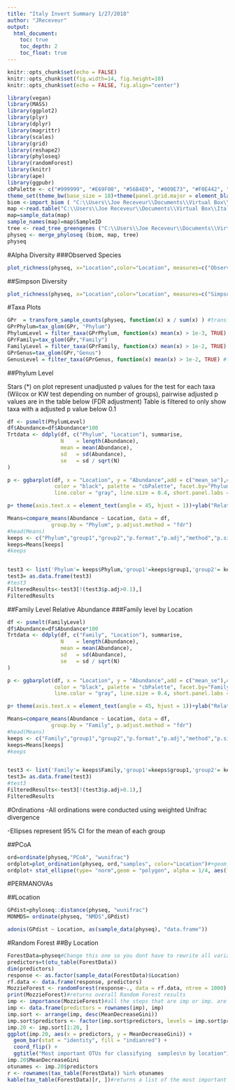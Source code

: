 ```yaml
---
title: "Italy Invert Summary 1/27/2018"
author: "JReceveur"
output: 
  html_document:
    toc: true
    toc_depth: 2
    toc_float: true
---
```

  
  ```r
knitr::opts_chunk$set(echo = FALSE)
knitr::opts_chunk$set(fig.width=14, fig.height=10)
knitr::opts_chunk$set(echo = FALSE, fig.align="center")
```


``` r
library(vegan)
library(MASS)
library(ggplot2)
library(plyr)
library(dplyr)
library(magrittr)
library(scales)
library(grid)
library(reshape2)
library(phyloseq)
library(randomForest)
library(knitr)
library(ape)
library(ggpubr)
cbPalette <- c("#999999", "#E69F00", "#56B4E9", "#009E73", "#F0E442", "#0072B2", "#D55E00", "#000000","#CC79A7")
theme_set(theme_bw(base_size = 18)+theme(panel.grid.major = element_blank(), panel.grid.minor = element_blank()))
biom <-import_biom ( "C:\\Users\\Joe Receveur\\Documents\\Virtual Box\\ItalyInverts\\Outputs\\new_otu_table.biom", parseFunction = parse_taxonomy_greengenes)
map <-read.table("C:\\Users\\Joe Receveur\\Documents\\Virtual Box\\ItalyInverts\\metadatainvert.txt",header=TRUE)
map=sample_data(map)
sample_names(map)=map$SampleID
tree <- read_tree_greengenes ("C:\\Users\\Joe Receveur\\Documents\\Virtual Box\\ItalyInverts\\Outputs\\ItalyTree.nwk")
physeq <- merge_phyloseq (biom, map, tree)
physeq
```

#Alpha Diversity
###Observed Species

```r
plot_richness(physeq, x="Location",color="Location", measures=c("Observed"),)+geom_boxplot(aes(x=Location, y=value, color=Location), alpha=0.05)+ylab("Observed Species")

```

##Simpson Diversity
```r

plot_richness(physeq, x="Location",color="Location", measures=c("Simpson"),)+geom_boxplot(aes(x=Location, y=value, color=Location), alpha=0.05)+ylab("Simpson Diversity")

```


#Taxa Plots

```r


GPr  = transform_sample_counts(physeq, function(x) x / sum(x) ) #transform samples based on relative abundance
GPrPhylum=tax_glom(GPr, "Phylum")
PhylumLevel = filter_taxa(GPrPhylum, function(x) mean(x) > 1e-3, TRUE) #filter out any taxa lower tha 0.1%
GPrFamily=tax_glom(GPr,"Family")
FamilyLevel = filter_taxa(GPrFamily, function(x) mean(x) > 1e-2, TRUE) #filter out any taxa lower tha 1%
GPrGenus=tax_glom(GPr,"Genus")
GenusLevel = filter_taxa(GPrGenus, function(x) mean(x) > 1e-2, TRUE) #filter out any taxa lower tha 1%

```

##Phylum Level

Stars (*) on plot represent unadjusted p values for the test for each taxa (Wilcox or KW test depending on number of groups), pairwise adjusted p values are in the table below (FDR adjustment)
Table is filtered to only show taxa with a adjusted p value below 0.1

```r
df <- psmelt(PhylumLevel)
df$Abundance=df$Abundance*100
Trtdata <- ddply(df, c("Phylum", "Location"), summarise,
                 N    = length(Abundance),
                 mean = mean(Abundance),
                 sd   = sd(Abundance),
                 se   = sd / sqrt(N)
)
```

```r
p <- ggbarplot(df, x = "Location", y = "Abundance",add = c("mean_se"),#"mean_se"
               color = "black", palette = "cbPalette", facet.by="Phylum",
               line.color = "gray", line.size = 0.4, short.panel.labs = TRUE, p.adjust.method = "fdr", fill= "Location") + stat_compare_means(aes(group = Location), label = "..p.signif..",label.y = 7) 

p+ theme(axis.text.x = element_text(angle = 45, hjust = 1))+ylab("Relative abundance (> 0.1%)")+ theme(legend.position="none")

Means=compare_means(Abundance ~ Location, data = df, 
              group.by = "Phylum", p.adjust.method = "fdr")
#head(Means)
keeps <- c("Phylum","group1","group2","p.format","p.adj","method","p.signif")
keeps=Means[keeps]
#keeps


test3 <- list('Phylum'= keeps$Phylum,'group1'=keeps$group1,'group2'= keeps$group2 ,'p'=keeps$p.format,'p.adj'=keeps$p.adj,p.signif=keeps$p.signif,'Method'=keeps$method)
test3= as.data.frame(test3)
#test3
FilteredResults<-test3[!(test3$p.adj>0.1),]            
FilteredResults
```


##Family Level Relative Abundance
###Family level by Location
```r
df <- psmelt(FamilyLevel)
df$Abundance=df$Abundance*100
Trtdata <- ddply(df, c("Family", "Location"), summarise,
                 N    = length(Abundance),
                 mean = mean(Abundance),
                 sd   = sd(Abundance),
                 se   = sd / sqrt(N)
)
```

```r
p <- ggbarplot(df, x = "Location", y = "Abundance",add = c("mean_se"),#"mean_se"
               color = "black", palette = "cbPalette", facet.by="Family",
               line.color = "gray", line.size = 0.4, short.panel.labs = TRUE, p.adjust.method = "bonferroni", fill= "Location") + stat_compare_means(aes(group = Location), label = "..p.signif..",label.y = 7) 

p+ theme(axis.text.x = element_text(angle = 45, hjust = 1))+ylab("Relative abundance (> 1%)")+ theme(legend.position="none")

Means=compare_means(Abundance ~ Location, data = df, 
              group.by = "Family", p.adjust.method = "fdr")
#head(Means)
keeps <- c("Family","group1","group2","p.format","p.adj","method","p.signif")
keeps=Means[keeps]
#keeps


test3 <- list('Family'= keeps$Family,'group1'=keeps$group1,'group2'= keeps$group2 ,'p'=keeps$p.format,'p.adj'=keeps$p.adj,p.signif=keeps$p.signif,'Method'=keeps$method)
test3= as.data.frame(test3)
#test3
FilteredResults<-test3[!(test3$p.adj>0.1),]            
FilteredResults
```



#Ordinations
-All ordinations were conducted using weighted Unifrac divergence

-Ellipses represent 95% CI for the mean of each group

##PCoA 
```r
ord=ordinate(physeq,"PCoA", "wunifrac")
ordplot=plot_ordination(physeq, ord,"samples", color="Location")#+geom_point(size=4)+scale_colour_manual(values=cbPalette)+scale_fill_manual(values=cbPalette)
ordplot+ stat_ellipse(type= "norm",geom = "polygon", alpha = 1/4, aes(fill = Location))+ theme(panel.grid.major = element_blank(), panel.grid.minor = element_blank())#+ theme(legend.justification=c(1,0), legend.position=c(1,0))

```


#PERMANOVAs

##Location
``` r
GPdist=phyloseq::distance(physeq, "wunifrac")
MONMDS= ordinate(physeq, "NMDS",GPdist)
```

```r
adonis(GPdist ~ Location, as(sample_data(physeq), "data.frame"))
```

#Random Forest
##By Location
```r
ForestData=physeq#Change this one so you dont have to rewrite all variables
predictors=t(otu_table(ForestData))
dim(predictors)
response <- as.factor(sample_data(ForestData)$Location)
rf.data <- data.frame(response, predictors)
MozzieForest <- randomForest(response~., data = rf.data, ntree = 1000)
print(MozzieForest)#returns overall Random Forest results
imp <- importance(MozzieForest)#all the steps that are imp or imp. are building a dataframe that contains info about the taxa used by the Random Forest testto classify treatment 
imp <- data.frame(predictors = rownames(imp), imp)
imp.sort <- arrange(imp, desc(MeanDecreaseGini))
imp.sort$predictors <- factor(imp.sort$predictors, levels = imp.sort$predictors)
imp.20 <- imp.sort[1:20, ]
ggplot(imp.20, aes(x = predictors, y = MeanDecreaseGini)) +
  geom_bar(stat = "identity", fill = "indianred") +
  coord_flip() +
  ggtitle("Most important OTUs for classifying  samples\n by location")#\n in a string tells it to start a new line
imp.20$MeanDecreaseGini
otunames <- imp.20$predictors
r <- rownames(tax_table(ForestData)) %in% otunames
kable(tax_table(ForestData)[r, ])#returns a list of the most important predictors for Random Forest Classification
```

